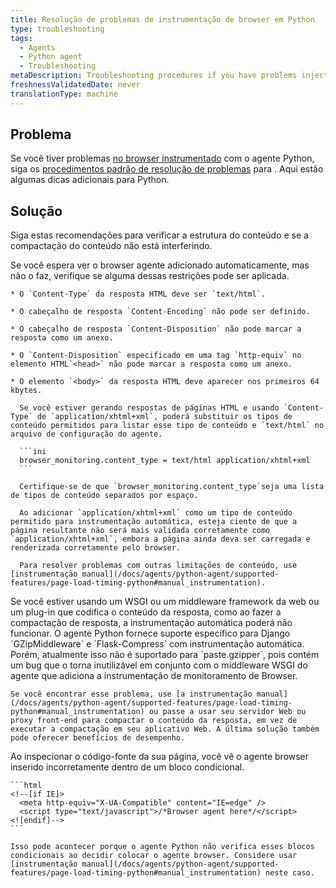 ```yaml
---
title: Resolução de problemas de instrumentação de browser em Python
type: troubleshooting
tags:
  - Agents
  - Python agent
  - Troubleshooting
metaDescription: Troubleshooting procedures if you have problems injecting the browser agent via New Relic's Python agent.
freshnessValidatedDate: never
translationType: machine
---
```


## Problema

Se você tiver problemas [no browser instrumentado](/docs/agents/python-agent/supported-features/page-load-timing-python) com o agente Python, siga os [procedimentos padrão de resolução de problemas](/docs/browser/new-relic-browser/installation-configuration/troubleshooting-browser-monitoring-installation) para <InlinePopover type="browser" />. Aqui estão algumas dicas adicionais para Python.

## Solução

Siga estas recomendações para verificar a estrutura do conteúdo e se a compactação do conteúdo não está interferindo.

<CollapserGroup>
  <Collapser id="solution-content" title="Verifique a estrutura do conteúdo.">
    Se você espera ver o browser agente adicionado automaticamente, mas não o faz, verifique se alguma dessas restrições pode ser aplicada.

    * O `Content-Type` da resposta HTML deve ser `text/html`.

    * O cabeçalho de resposta `Content-Encoding` não pode ser definido.

    * O cabeçalho de resposta `Content-Disposition` não pode marcar a resposta como um anexo.

    * O `Content-Disposition` especificado em uma tag `http-equiv` no elemento HTML`<head>` não pode marcar a resposta como um anexo.

    * O elemento `<body>` da resposta HTML deve aparecer nos primeiros 64 kbytes.

      Se você estiver gerando respostas de páginas HTML e usando `Content-Type` de `application/xhtml+xml`, poderá substituir os tipos de conteúdo permitidos para listar esse tipo de conteúdo e `text/html` no arquivo de configuração do agente.

      ```ini
      browser_monitoring.content_type = text/html application/xhtml+xml
      ```

      Certifique-se de que `browser_monitoring.content_type`seja uma lista de tipos de conteúdo separados por espaço.

      Ao adicionar `application/xhtml+xml` como um tipo de conteúdo permitido para instrumentação automática, esteja ciente de que a página resultante não será mais validada corretamente como `application/xhtml+xml`, embora a página ainda deva ser carregada e renderizada corretamente pelo browser.

      Para resolver problemas com outras limitações de conteúdo, use [instrumentação manual](/docs/agents/python-agent/supported-features/page-load-timing-python#manual_instrumentation).
  </Collapser>

  <Collapser id="solution-compression" title="Verifique se a compactação do conteúdo não está interferindo.">
    Se você estiver usando um WSGI ou um middleware framework da web ou um plug-in que codifica o conteúdo da resposta, como ao fazer a compactação de resposta, a instrumentação automática poderá não funcionar. O agente Python fornece suporte específico para Django `GZipMiddleware` e `Flask-Compress` com instrumentação automática. Porém, atualmente isso não é suportado para `paste.gzipper`, pois contém um bug que o torna inutilizável em conjunto com o middleware WSGI do agente que adiciona a instrumentação de monitoramento de Browser.

    Se você encontrar esse problema, use [a instrumentação manual](/docs/agents/python-agent/supported-features/page-load-timing-python#manual_instrumentation) ou passe a usar seu servidor Web ou proxy front-end para compactar o conteúdo da resposta, em vez de executar a compactação em seu aplicativo Web. A última solução também pode oferecer benefícios de desempenho.
  </Collapser>

  <Collapser id="solution-compression" title="Verifique a origem da página para blocos condicionais.">
    Ao inspecionar o código-fonte da sua página, você vê o agente browser inserido incorretamente dentro de um bloco condicional.

    ```html
    <!--[if IE]>
      <meta http-equiv="X-UA-Compatible" content="IE=edge" />
      <script type="text/javascript">/*Browser agent here*/</script>
    <![endif]-->
    ```

    Isso pode acontecer porque o agente Python não verifica esses blocos condicionais ao decidir colocar o agente browser. Considere usar [instrumentação manual](/docs/agents/python-agent/supported-features/page-load-timing-python#manual_instrumentation) neste caso.
  </Collapser>
</CollapserGroup>